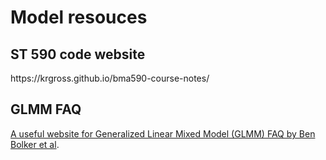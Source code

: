 # Model resouces

## ST 590 code website

https://krgross.github.io/bma590-course-notes/

## GLMM FAQ

[A useful website for Generalized Linear Mixed Model (GLMM) FAQ by Ben Bolker et al](https://bbolker.github.io/mixedmodels-misc/glmmFAQ.html).

